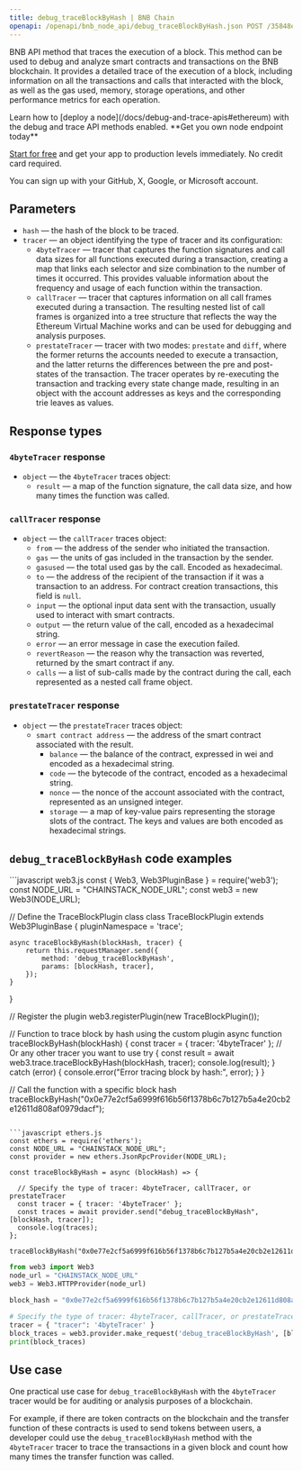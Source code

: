 ---
title: debug_traceBlockByHash | BNB Chain
openapi: /openapi/bnb_node_api/debug_traceBlockByHash.json POST /35848e183f3e3303c8cfeacbea831cab
---

BNB API method that traces the execution of a block. This method can be used to debug and analyze smart contracts and transactions on the BNB blockchain. It provides a detailed trace of the execution of a block, including information on all the transactions and calls that interacted with the block, as well as the gas used, memory, storage operations, and other performance metrics for each operation.

<Note>
Learn how to [deploy a node](/docs/debug-and-trace-apis#ethereum) with the debug and trace API methods enabled.
</Note>

<Check>
**Get you own node endpoint today**

[Start for free](https://console.chainstack.com/) and get your app to production levels immediately. No credit card required.

You can sign up with your GitHub, X, Google, or Microsoft account.
</Check>


## Parameters

* `hash` — the hash of the block to be traced.
* `tracer` — an object identifying the type of tracer and its configuration:
  + `4byteTracer` — tracer that captures the function signatures and call data sizes for all functions executed during a transaction, creating a map that links each selector and size combination to the number of times it occurred. This provides valuable information about the frequency and usage of each function within the transaction.
  + `callTracer` — tracer that captures information on all call frames executed during a transaction. The resulting nested list of call frames is organized into a tree structure that reflects the way the Ethereum Virtual Machine works and can be used for debugging and analysis purposes.
  + `prestateTracer` — tracer with two modes: `prestate` and `diff`, where the former returns the accounts needed to execute a transaction, and the latter returns the differences between the pre and post-states of the transaction. The tracer operates by re-executing the transaction and tracking every state change made, resulting in an object with the account addresses as keys and the corresponding trie leaves as values.

## Response types

### `4byteTracer` response

* `object` — the `4byteTracer` traces object:
  + `result` — a map of the function signature, the call data size, and how many times the function was called.

### `callTracer` response

* `object` — the `callTracer` traces object:
  + `from` — the address of the sender who initiated the transaction.
  + `gas` — the units of gas included in the transaction by the sender.
  + `gasused` — the total used gas by the call. Encoded as hexadecimal.
  + `to` — the address of the recipient of the transaction if it was a transaction to an address. For contract creation transactions, this field is `null`.
  + `input` — the optional input data sent with the transaction, usually used to interact with smart contracts.
  + `output` — the return value of the call, encoded as a hexadecimal string.
  + `error` — an error message in case the execution failed.
  + `revertReason` — the reason why the transaction was reverted, returned by the smart contract if any.
  + `calls` — a list of sub-calls made by the contract during the call, each represented as a nested call frame object.

### `prestateTracer` response

* `object` — the `prestateTracer` traces object:
  + `smart contract address` — the address of the smart contract associated with the result.
    - `balance` — the balance of the contract, expressed in wei and encoded as a hexadecimal string.
    - `code` — the bytecode of the contract, encoded as a hexadecimal string.
    - `nonce` — the nonce of the account associated with the contract, represented as an unsigned integer.
    - `storage` — a map of key-value pairs representing the storage slots of the contract. The keys and values are both encoded as hexadecimal strings.

## `debug_traceBlockByHash` code examples

<CodeGroup>
```javascript web3.js
const { Web3, Web3PluginBase } = require('web3');
const NODE_URL = "CHAINSTACK_NODE_URL";
const web3 = new Web3(NODE_URL);

// Define the TraceBlockPlugin class
class TraceBlockPlugin extends Web3PluginBase {
    pluginNamespace = 'trace';

    async traceBlockByHash(blockHash, tracer) {
        return this.requestManager.send({
            method: 'debug_traceBlockByHash',
            params: [blockHash, tracer],
        });
    }
}

// Register the plugin
web3.registerPlugin(new TraceBlockPlugin());

// Function to trace block by hash using the custom plugin
async function traceBlockByHash(blockHash) {
    const tracer = { tracer: '4byteTracer' }; // Or any other tracer you want to use
    try {
        const result = await web3.trace.traceBlockByHash(blockHash, tracer);
        console.log(result);
    } catch (error) {
        console.error("Error tracing block by hash:", error);
    }
}

// Call the function with a specific block hash
traceBlockByHash("0x0e77e2cf5a6999f616b56f1378b6c7b127b5a4e20cb2e12611d808af0979dacf");
```

```javascript ethers.js
const ethers = require('ethers');
const NODE_URL = "CHAINSTACK_NODE_URL";
const provider = new ethers.JsonRpcProvider(NODE_URL);

const traceBlockByHash = async (blockHash) => {

  // Specify the type of tracer: 4byteTracer, callTracer, or prestateTracer
  const tracer = { tracer: '4byteTracer' };
  const traces = await provider.send("debug_traceBlockByHash", [blockHash, tracer]);
  console.log(traces);
};

traceBlockByHash("0x0e77e2cf5a6999f616b56f1378b6c7b127b5a4e20cb2e12611d808af0979dacf")
```

```python web3.py
from web3 import Web3  
node_url = "CHAINSTACK_NODE_URL" 
web3 = Web3.HTTPProvider(node_url)

block_hash = "0x0e77e2cf5a6999f616b56f1378b6c7b127b5a4e20cb2e12611d808af0979dacf"

# Specify the type of tracer: 4byteTracer, callTracer, or prestateTracer
tracer = { "tracer": '4byteTracer' }
block_traces = web3.provider.make_request('debug_traceBlockByHash', [block_hash, tracer])
print(block_traces)
```
</CodeGroup>


## Use case

One practical use case for `debug_traceBlockByHash` with the `4byteTracer` tracer would be for auditing or analysis purposes of a blockchain.

For example, if there are token contracts on the blockchain and the transfer function of these contracts is used to send tokens between users, a developer could use the `debug_traceBlockByHash` method with the `4byteTracer` tracer to trace the transactions in a given block and count how many times the transfer function was called.
